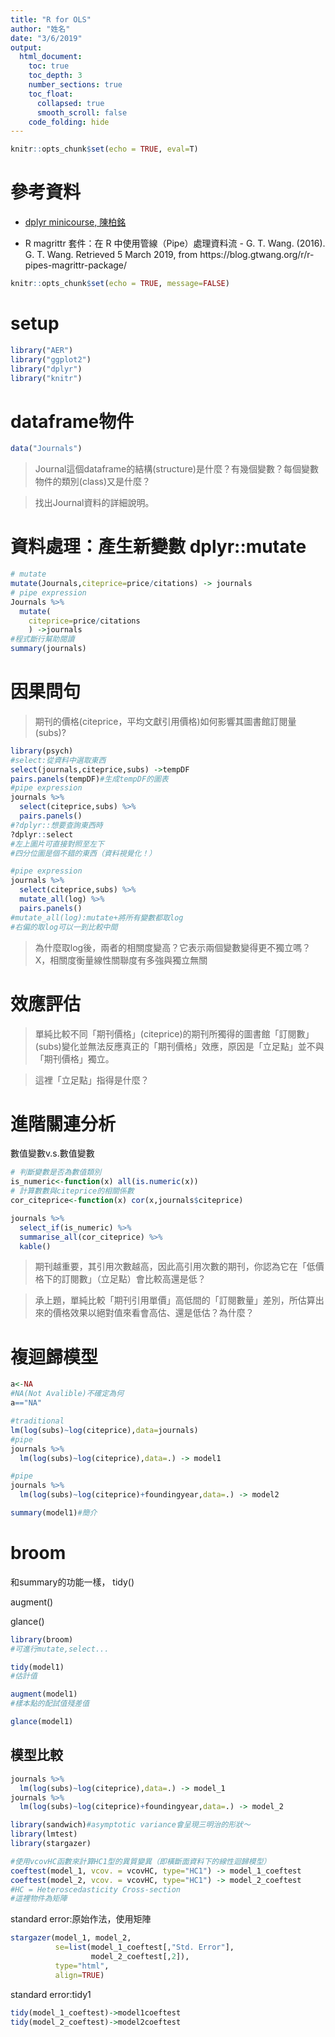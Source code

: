 ```yaml
---
title: "R for OLS"
author: "姓名"
date: "3/6/2019"
output: 
  html_document: 
    toc: true
    toc_depth: 3
    number_sections: true
    toc_float:
      collapsed: true
      smooth_scroll: false
    code_folding: hide
---
```


```r
knitr::opts_chunk$set(echo = TRUE, eval=T)
```

# 參考資料

  * [dplyr minicourse, 陳柏銘](https://bookdown.org/PoMingChen/Dplyr_minicourse/)
  
  * R magrittr 套件：在 R 中使用管線（Pipe）處理資料流 - G. T. Wang. (2016). G. T. Wang. Retrieved 5 March 2019, from https://blog.gtwang.org/r/r-pipes-magrittr-package/

```r
knitr::opts_chunk$set(echo = TRUE, message=FALSE)
```


# setup

```r
library("AER")
library("ggplot2")
library("dplyr")
library("knitr")
```


# dataframe物件


```r
data("Journals")
```


> Journal這個dataframe的結構(structure)是什麼？有幾個變數？每個變數物件的類別(class)又是什麼？

> 找出Journal資料的詳細說明。


# 資料處理：產生新變數 dplyr::mutate

```r
# mutate
mutate(Journals,citeprice=price/citations) -> journals
# pipe expression
Journals %>%
  mutate(
    citeprice=price/citations
    ) ->journals
#程式斷行幫助閱讀
summary(journals)
```

# 因果問句

> 期刊的價格(citeprice，平均文獻引用價格)如何影響其圖書館訂閱量(subs)? 

```r
library(psych)
#select:從資料中選取東西
select(journals,citeprice,subs) ->tempDF
pairs.panels(tempDF)#生成tempDF的圖表
#pipe expression
journals %>% 
  select(citeprice,subs) %>%
  pairs.panels()
#?dplyr::想要查詢東西時
?dplyr::select
#左上圖片可直接對照至左下
#四分位圖是個不錯的東西（資料視覺化！）
```


```r
#pipe expression
journals %>% 
  select(citeprice,subs) %>%
  mutate_all(log) %>%
  pairs.panels()
#mutate_all(log):mutate+將所有變數都取log
#右偏的取log可以一到比較中間
```

> 為什麼取log後，兩者的相關度變高？它表示兩個變數變得更不獨立嗎？
X，相關度衡量線性關聯度有多強與獨立無關

# 效應評估

> 單純比較不同「期刊價格」(citeprice)的期刊所獨得的圖書館「訂閱數」(subs)變化並無法反應真正的「期刊價格」效應，原因是「立足點」並不與「期刊價格」獨立。

> 這裡「立足點」指得是什麼？


# 進階關連分析

數值變數v.s.數值變數

```r
# 判斷變數是否為數值類別
is_numeric<-function(x) all(is.numeric(x))
# 計算數數與citeprice的相關係數
cor_citeprice<-function(x) cor(x,journals$citeprice)

journals %>%  
  select_if(is_numeric) %>%
  summarise_all(cor_citeprice) %>%
  kable()

```

> 期刊越重要，其引用次數越高，因此高引用次數的期刊，你認為它在「低價格下的訂閱數」（立足點）會比較高還是低？

> 承上題，單純比較「期刊引用單價」高低間的「訂閱數量」差別，所估算出來的價格效果以絕對值來看會高估、還是低估？為什麼？

# 複迴歸模型
```r
a<-NA
#NA(Not Avalible)不確定為何
a=="NA"
```

```r
#traditional
lm(log(subs)~log(citeprice),data=journals)
#pipe
journals %>% 
  lm(log(subs)~log(citeprice),data=.) -> model1

#pipe
journals %>%
  lm(log(subs)~log(citeprice)+foundingyear,data=.) -> model2
```

```r
summary(model1)#簡介
```

# broom
和summary的功能一樣，
tidy()

augment()

glance()

```r
library(broom)
#可進行mutate,select...
```

```r
tidy(model1)
#估計值
```

```r
augment(model1)
#樣本點的配試值殘差值
```

```r
glance(model1)
```


## 模型比較

```r
journals %>% 
  lm(log(subs)~log(citeprice),data=.) -> model_1
journals %>%
  lm(log(subs)~log(citeprice)+foundingyear,data=.) -> model_2

library(sandwich)#asymptotic variance會呈現三明治的形狀～
library(lmtest)
library(stargazer)

#使用vcovHC函數來計算HC1型的異質變異（即橫斷面資料下的線性迴歸模型）
coeftest(model_1, vcov. = vcovHC, type="HC1") -> model_1_coeftest
coeftest(model_2, vcov. = vcovHC, type="HC1") -> model_2_coeftest
#HC = Heteroscedasticity Cross-section
#這裡物件為矩陣
```


standard error:原始作法，使用矩陣
```r
stargazer(model_1, model_2, 
          se=list(model_1_coeftest[,"Std. Error"],
                  model_2_coeftest[,2]),
          type="html",
          align=TRUE)
```

standard error:tidy1
```r
tidy(model_1_coeftest)->model1coeftest
tidy(model_2_coeftest)->model2coeftest

```










